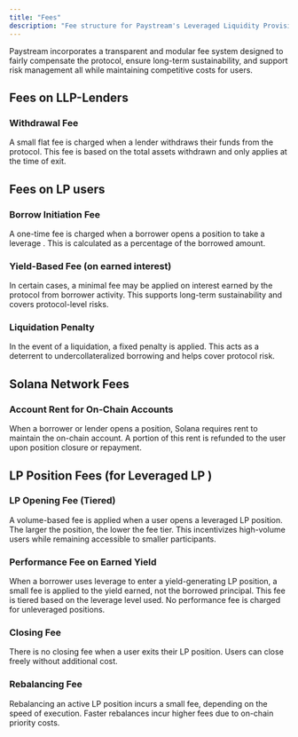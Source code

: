 ```yaml
---
title: "Fees"
description: "Fee structure for Paystream's Leveraged Liquidity Provisioning (LLP) system."
---
```



Paystream incorporates a transparent and modular fee system designed to fairly compensate the protocol, ensure long-term sustainability, and support risk management  all while maintaining competitive costs for users.

## Fees on LLP-Lenders

### Withdrawal Fee
A small flat fee is charged when a lender withdraws their funds from the protocol. This fee is based on the total assets withdrawn and only applies at the time of exit.

## Fees on LP users 

### Borrow Initiation Fee
A one-time fee is charged when a borrower opens a position to take a leverage . This is calculated as a percentage of the borrowed amount.

### Yield-Based Fee (on earned interest)
In certain cases, a minimal fee may be applied on interest earned by the protocol from borrower activity. This supports long-term sustainability and covers protocol-level risks.

### Liquidation Penalty
In the event of a liquidation, a fixed penalty is applied. This acts as a deterrent to undercollateralized borrowing and helps cover protocol risk.

## Solana Network Fees

### Account Rent for On-Chain Accounts
When a borrower or lender opens a position, Solana requires rent to maintain the on-chain account.
A portion of this rent is refunded to the user upon position closure or repayment.

## LP Position Fees (for Leveraged LP )

### LP Opening Fee (Tiered)
A volume-based fee is applied when a user opens a leveraged LP position. The larger the position, the lower the fee tier. This incentivizes high-volume users while remaining accessible to smaller participants.

### Performance Fee on Earned Yield
When a borrower uses leverage to enter a yield-generating LP position, a small fee is applied to the yield earned, not the borrowed principal. This fee is tiered based on the leverage level used.
No performance fee is charged for unleveraged positions.

### Closing Fee
There is no closing fee when a user exits their LP position. Users can close freely without additional cost.

### Rebalancing Fee
Rebalancing an active LP position incurs a small fee, depending on the speed of execution. Faster rebalances incur higher fees due to on-chain priority costs. 